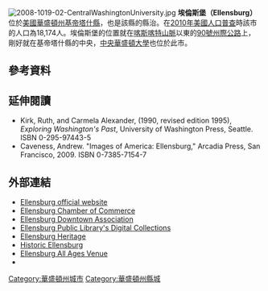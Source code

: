 {{Infobox settlement
|official_name            = 愛倫斯堡
|native_name              = Ellensburg
|settlement_type          = [[城市|城市]]
|nickname                 =
|motto                    = 

<!-- 圖片 -->
|image_skyline            = 2008-1019-01-Ellensburg01.jpg
|imagesize                = 
|image_caption            = 
|image_flag               =
|image_seal               = <!-- 檔案不存在 City of Ellensburg - Logo.png ，可從英文維基百科取得 -->

<!-- 地圖 -->
|image_map = Kittitas_County_Washington_Incorporated_and_Unincorporated_areas_Ellensburg_Highlighted.svg
|mapsize                  = 250px
|map_caption              = 愛倫斯堡位置圖
|image_map1               =
|mapsize1                 =
|map_caption1             =

<!-- 行政區 -->
|subdivision_type         = 國家
|subdivision_name         = [[美國|美國]]
|subdivision_type1        = 州
|subdivision_name1        = [[華盛頓州|華盛頓州]]
|subdivision_type2        = 縣
|subdivision_name2        = [[基帝塔什縣|基帝塔什縣]]

<!-- 政府 -->
| government_type         = Council-Manager
| leader_title            = City Manager
| leader_name             = Ted Barkley<br/>泰德·巴克利
|leader_title1            = [[市長|市長]]
|leader_name1             = Bruce Tabb<br/>布魯斯·塔伯<ref>{{Cite web |url=http://www.ci.ellensburg.wa.us/index.aspx?nid=100 |title=Ellensburg City Council |accessdate=2011-04-24 |archive-date=2011-07-17 |archive-url=https://web.archive.org/web/20110717191009/http://www.ci.ellensburg.wa.us/index.aspx?nid=100 |dead-url=no }}</ref>
| established_title       = 組織
| established_date        = 1883年11月26日

<!-- 地區 -->
|unit_pref  =  Imperial
|area_footnotes           =
|area_magnitude           =
|area_total_km2           = 17.2
|area_land_km2            = 17.1
|area_water_km2           = 0.1
|area_total_sq_mi         = 6.6
|area_land_sq_mi          = 6.6
|area_water_sq_mi         = 0.0

<!-- 人口 -->
|population_as_of         = [[2010年美國人口普查|2010年]]
|population_footnotes     =
|population_total         = 18,174
|population_metro         = 
|population_urban         = 
|population_density_km2   = 903.1
|population_density_sq_mi = 2338.9

<!-- 基本資料 -->
|timezone                 = [[太平洋時區|PST]]
|utc_offset               = -8
|timezone_DST             = PDT
|utc_offset_DST           = -7
|elevation_footnotes      =
|elevation_m              = 470
|elevation_ft             = 1542
|coordinates_display      = 1
|coordinates_type         = region:US_type:city
|latd = 46 |latm = 59 |lats = 49 |latNS = N
|longd = 120 |longm = 32 |longs = 42 |longEW = W

<!-- 其他資料 -->
|postal_code_type         = [[美國郵遞區號|郵遞區號]]
|postal_code              = 98926、98950
|area_code                = [[北美洲电话区号列表|509]]
|blank_name               = [[聯邦資訊處理標準|聯邦資訊處理標準碼]]
|blank_info               = 53-21240{{GR|2}}
|blank1_name              = [[地名資訊系統編號|地名資訊系統編號]]
|blank1_info              = 1519305{{GR|3}}
|website                  = http://www.ci.ellensburg.wa.us/
|footnotes                = 
}}
[[Image:2008-1019-02-CentralWashingtonUniversity.jpg|thumb]]
'''埃倫斯堡（Ellensburg）'''位於[[美國|美國]][[華盛頓州|華盛頓州]][[基帝塔什縣|基帝塔什縣]]，也是該縣的縣治。{{GR|6}}在[[2010年美國人口普查|2010年美國人口普查]]時該市的人口為18,174人。埃倫斯堡的位置就在[[喀斯喀特山脈|喀斯喀特山脈]]以東的[[90號州際公路|90號州際公路]]上，剛好就在基帝塔什縣的中央，[[中央華盛頓大學|中央華盛頓大學]]也位於此市。
==參考資料==
{{reflist|30em}}
==延伸閱讀==
* Kirk, Ruth, and Carmela Alexander, (1990, revised edition 1995), ''Exploring Washington's Past'', University of Washington Press, Seattle. ISBN 0-295-97443-5
* Caveness, Andrew.  "Images of America: Ellensburg," Arcadia Press, San Francisco, 2009.  ISBN 0-7385-7154-7

==外部連結==
{{Commonscat|Ellensburg, Washington}}
*[http://www.ci.ellensburg.wa.us/ Ellensburg official website]{{Wayback|url=http://www.ci.ellensburg.wa.us/ |date=20110317064641 }}
*[http://www.ellensburg-chamber.com/ Ellensburg Chamber of Commerce]{{Wayback|url=http://www.ellensburg-chamber.com/ |date=20110423140956 }}
*[http://www.ellensburgdowntown.org/ Ellensburg Downtown Association]{{Wayback|url=http://www.ellensburgdowntown.org/ |date=20110515051832 }}
*[http://digital.lib.cwu.edu/cgi-bin/library?site=localhost&a=p&p=about&c=ellensbu&l=en&w=utf-8http://digital.lib.cwu.edu/cgi-bin/library?site=localhost&a=p&p=about&c=ellensb1&l=en&w=utf-8/ Ellensburg Public Library's Digital Collections]{{Wayback|url=http://digital.lib.cwu.edu/cgi-bin/library?site=localhost&a=p&p=about&c=ellensbu&l=en&w=utf-8http%3A%2F%2Fdigital.lib.cwu.edu%2Fcgi-bin%2Flibrary%3Fsite%3Dlocalhost&a=p&p=about&c=ellensb1&l=en&w=utf-8%2F |date=20110719184057 }}
*[https://web.archive.org/web/20110728171205/http://www.washingtonruralheritage.org/ellensburg/ Ellensburg Heritage]
*[http://www.historicellensburg.org/ Historic Ellensburg] {{Wayback|url=http://www.historicellensburg.org/ |date=20210505172120 }}
*[https://web.archive.org/web/20110720081917/http://www.raw-space.net/ Ellensburg All Ages Venue]
*{{dmoz|Regional/North_America/United_States/Washington/Localities/E/Ellensburg}}

{{Washington}}
{{基帝塔什縣_(華盛頓州)}}
{{DEFAULTSORT:Ellensburg, Washington}}
[[Category:華盛頓州城市|Category:華盛頓州城市]]
[[Category:華盛頓州縣城|Category:華盛頓州縣城]]